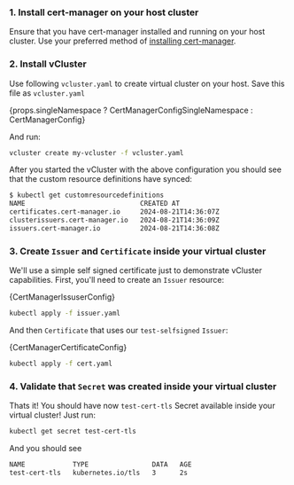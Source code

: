 
### 1. Install cert-manager on your host cluster

Ensure that you have cert-manager installed and running on your host cluster. Use your preferred method of [installing cert-manager](https://cert-manager.io/docs/installation/#default-static-install).

### 2. Install vCluster

Use following `vcluster.yaml` to create virtual cluster on your host. Save this file as `vcluster.yaml`

<CodeBlock language="yaml">{props.singleNamespace ? CertManagerConfigSingleNamespace : CertManagerConfig}</CodeBlock>

And run:

```bash
vcluster create my-vcluster -f vcluster.yaml
```

After you started the vCluster with the above configuration you should see that the custom resource definitions have synced:
```bash
$ kubectl get customresourcedefinitions
NAME                             CREATED AT
certificates.cert-manager.io     2024-08-21T14:36:07Z
clusterissuers.cert-manager.io   2024-08-21T14:36:09Z
issuers.cert-manager.io          2024-08-21T14:36:08Z
```

### 3. Create `Issuer` and `Certificate` inside your virtual cluster

We'll use a simple self signed certificate just to demonstrate vCluster capabilities. First, you'll need to create an `Issuer` resource:

<CodeBlock language="yaml">{CertManagerIssuserConfig}</CodeBlock>

```bash
kubectl apply -f issuer.yaml
```

And then `Certificate` that uses our `test-selfsigned` `Issuer`:

<CodeBlock language="yaml">{CertManagerCertificateConfig}</CodeBlock>

```bash
kubectl apply -f cert.yaml
```

### 4. Validate that `Secret` was created inside your virtual cluster

Thats it! You should have now `test-cert-tls` Secret available inside your virtual cluster! Just run:

```bash
kubectl get secret test-cert-tls
```

And you should see

```bash {"excludeFromRunAll": "true"}
NAME            TYPE                DATA   AGE
test-cert-tls   kubernetes.io/tls   3      2s
```
